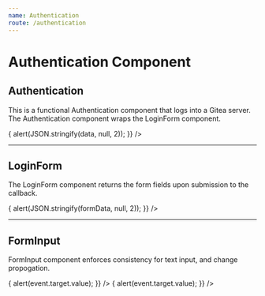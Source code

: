 ```yaml
---
name: Authentication
route: /authentication
---
```



# Authentication Component

## Authentication

This is a functional Authentication component that logs into a Gitea server.
The Authentication component wraps the LoginForm component.

<Playground>
<Paper>
  <Authentication
    actionText="Authenticate"
    tokenid="PlaygroundTesting"
    server="https://bg.door43.org"
    onAuthentication={(data) => {
      alert(JSON.stringify(data, null, 2));
    }}
  />
</Paper>
</Playground>

<Props of={Authentication} />

---

## LoginForm

The LoginForm component returns the form fields upon submission to the callback.

<Playground>
<Paper>
  <LoginForm
    actionText="Sign in"
    onSubmit={(formData) => {
      alert(JSON.stringify(formData, null, 2));
    }}
  />
</Paper>
</Playground>

<Props of={LoginForm} />

---

## FormInput

FormInput component enforces consistency for text input, and change propogation.

<Playground>
<Paper style={{margin: '1em'}}>
  <FormInput
    id="email"
    type="email"
    label="Email Address"
    onBlur={(event) => {
      alert(event.target.value);
    }}
  />
</Paper>
<Paper style={{margin: '1em'}}>
  <FormInput
    id="password"
    type="password"
    label="Password"
    onBlur={(event) => {
      alert(event.target.value);
    }}
  />
</Paper>
</Playground>

<Props of={FormInput} />
